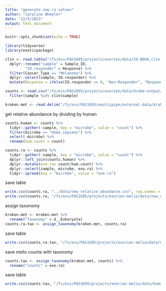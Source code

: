 ```yaml
---
title: "generate new ra values"
author: "Caroline Wheeler"
date: "12/5/2023"
output: html_document
---
```


```r
knitr::opts_chunk$set(echo = TRUE)

library(tidyverse)
library(exoticpackage)
```

```r
clin <- read.table("/fs/ess/PAS1695/projects/exorien/data/IO_NOVA_clin.txt", header = TRUE) %>%
  dplyr::rename("sample" = Sample_ID,
         "IO.responder" = Response) %>%
  filter(Cancer_Type == "Melanoma") %>%
  dplyr::select(sample, IO.responder) %>%
  mutate(Response = ifelse(IO.responder == 0, "Non-Responder", "Responder"))

counts <- read.csv("/fs/ess/PAS1695/projects/exorien/data/drake-output/2022-03-16/2022-03-16_unnormalized-microbes_humanRNAfilt.csv") %>%
  filter(sample %in% clin$sample)

kraken.met <- read.delim("/fs/ess/PAS1695/exoticpipe/external-data/kraken2-metaphlan-noplants.txt")
```

get relative abundance by dividing by human
```r
counts.human <- counts %>%
  tidyr::gather(-sample, key = "microbe", value = "count") %>%
  filter(microbe == "Homo.sapiens") %>%
  select(-microbe) %>%
  rename(hum.count = count)

counts.ra <- counts %>%
  tidyr::gather(-sample, key = "microbe", value = "count") %>%
  dplyr::left_join(counts.human) %>%
  dplyr::mutate(exo.ra= count/hum.count) %>%
  dplyr::select(sample, microbe, exo.ra) %>%
  tidyr::spread(key = "microbe", value = "exo.ra")
```

save table
```r
write.csv(counts.ra, "../data/new_relative_abundance.csv", row.names = F)
write.csv(counts.ra, "/fs/ess/PAS1695/projects/exorien-melio/data/new_relative_abundance.csv", row.names = F)
```

assign taxonomy 
```r
kraken.met <- kraken.met %>%
  rename("Taxonomy" = d__Eukaryota)
counts.ra.tax <- assign_taxonomy(kraken.met, counts.ra)
```

save table
```r
write.csv(counts.ra.tax, "/fs/ess/PAS1695/projects/exorien-melio/data/new_relative_abundance_with_taxonomy.csv", row.names = F)
```

save melio counts with taxonomy
```r
counts.tax <- assign_taxonomy(kraken.met, counts) %>%
  rename("counts" = exo.ra)
```
 
 save table
```r
write.csv(counts.tax, "/fs/ess/PAS1695/projects/exorien-melio/data/humanRNAfilt_counts_with_taxonomy.csv", row.names = F)
```
 
 
